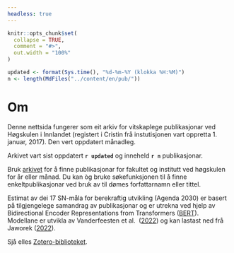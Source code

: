 ```yaml
---
headless: true
---
```


```r
knitr::opts_chunk$set(
  collapse = TRUE,
  comment = "#>",
  out.width = "100%"
)
```

```r
updated <- format(Sys.time(), "%d-%m-%Y (klokka %H:%M)")
n <- length(MdFiles("../content/en/pub/"))
```

# Om

Denne nettsida fungerer som eit arkiv for vitskaplege publikasjonar ved 
Høgskulen i Innlandet (registert i Cristin frå instutisjonen vart oppretta 1. 
januar, 2017). Den vert oppdatert månadleg.

Arkivet vart sist oppdatert **`r updated`** og inneheld **`r n`** publikasjonar.

Bruk [arkivet](#archive) for å finne publikasjonar for fakultet og institutt ved 
høgskulen for år eller månad. Du kan òg bruke søkefunksjonen til å finne 
enkeltpublikasjonar ved bruk av til dømes forfattarnamn eller tittel.

Estimat av dei 17 SN-måla for berekraftig utvikling (Agenda 2030) er basert på 
tilgjengelege samandrag av publikasjonar og er utrekna ved hjelp av 
Bidirectional Encoder Representations from Transformers 
([BERT](https://en.wikipedia.org/wiki/BERT_(language_model))). Modellane er 
utvikla av Vanderfeesten et al. 
([2022](https://doi.org/10.5281/zenodo.6487606)) og kan lastast ned frå Jaworek
([2022](https://doi.org/10.5281/zenodo.5835849)).

Sjå elles 
[Zotero-biblioteket](https://www.zotero.org/groups/5022929/hinn/library).